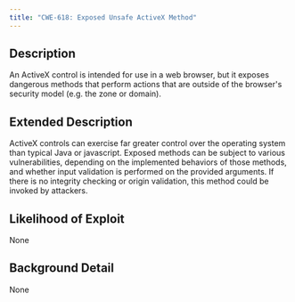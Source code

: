 ```yaml
---
title: "CWE-618: Exposed Unsafe ActiveX Method"
---
```


## Description
An ActiveX control is intended for use in a web browser, but it exposes dangerous methods that perform actions that are outside of the browser's security model (e.g. the zone or domain).

## Extended Description
ActiveX controls can exercise far greater control over the operating system than typical Java or javascript. Exposed methods can be subject to various vulnerabilities, depending on the implemented behaviors of those methods, and whether input validation is performed on the provided arguments. If there is no integrity checking or origin validation, this method could be invoked by attackers.

## Likelihood of Exploit
None

## Background Detail
None
        